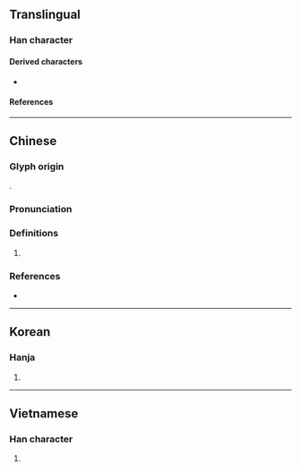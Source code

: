 {{character info}}
==Translingual==

===Han character===
{{Han char|rn=9|rad=人|as=03|sn=5|four=|canj=OHHH|ids=⿱𠆢彡}}

====Derived characters====
* {{l|mul|[[疹]], [[參]]([[参]]), [[翏]], [[曑]], [[沴]], [[抮]], [[昣]], [[胗]], [[殄]], [[珍]], [[畛]], [[眕]], [[紾]]([[𬘝]]), [[聄]], [[袗]], [[診]]([[诊]]), [[趁]], [[跈]], [[軫]]([[轸]]), [[鉁]], [[䪾]]([[𫖬]]), [[飻]], [[駗]]}}

====References====
{{Han ref|kx=0092.110|hdz=10111.090|uh=3431}}

----

==Chinese==
{{zh-forms}}

===Glyph origin===
{{Han etym}}
{{Han compound|人|彡|t1=man|t2=hair|ls=ic}}.

===Pronunciation===
{{zh-pron
|m=zhěn
|c=can2
|mc=y
|oc=y
|cat=n
}}

===Definitions===
{{zh-hanzi}}

# {{zh-alt-form|鬒|thick hair}}

===References===
* {{R:yue:Hanzi}}

----

==Korean==

===Hanja===
{{ko-hanja|진}}

# {{rfdef|ko|sort=人03}}

----

==Vietnamese==

===Han character===
{{vi-readings|reading=[[chỉn]], [[chín]], [[xỉn]]|rs=人03}}

# {{rfdef|vi|sort=人03}}